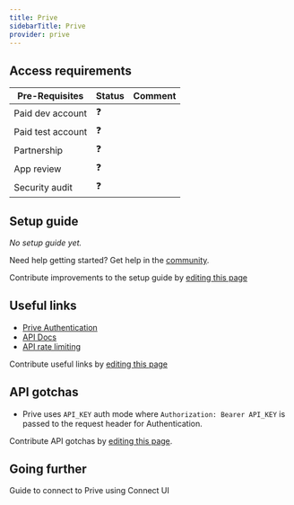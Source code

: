 ```yaml
---
title: Prive
sidebarTitle: Prive
provider: prive
---
```




<Overview />
<PreBuiltTooling />
<PreBuiltUseCases />

## Access requirements
| Pre-Requisites | Status | Comment|
| - | - | - |
| Paid dev account | ❓ |  |
| Paid test account | ❓ |  |
| Partnership | ❓ | |
| App review | ❓ |  |
| Security audit | ❓ | |


## Setup guide

_No setup guide yet._

<Tip>Need help getting started? Get help in the [community](https://nango.dev/slack).</Tip>

<Note>Contribute improvements to the setup guide by [editing this page](https://github.com/nangohq/nango/tree/master/docs-v2/integrations/all/prive.mdx)</Note>


## Useful links

-   [Prive Authentication](https://developers.tryprive.com/reference/getting-started-with-prive-api#authentication)
-   [API Docs](https://developers.tryprive.com/reference)
-   [API rate limiting](https://developers.tryprive.com/reference/getting-started-with-prive-api#rate-limiting)


<Note>Contribute useful links by [editing this page](https://github.com/nangohq/nango/tree/master/docs-v2/integrations/all/prive.mdx)</Note>

## API gotchas

- Prive uses `API_KEY` auth mode where `Authorization: Bearer API_KEY` is passed to the request header for Authentication.

<Note>Contribute API gotchas by [editing this page](https://github.com/nangohq/nango/tree/master/docs-v2/integrations/all/prive.mdx).</Note>

## Going further

<Card title="Connect to Prive" icon="link" href="/integrations/all/prive/connect" horizontal>
  Guide to connect to Prive using Connect UI
</Card>
